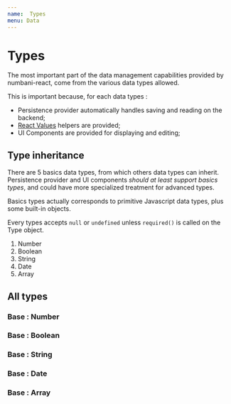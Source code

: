 ```yaml
---
name:  Types
menu: Data
---
```



# Types

The most important part of the data management capabilities provided by numbani-react, come from the various data types allowed.

This is important because, for each data types : 
 - Persistence provider automatically handles saving and reading on the backend;
 - [React Values](https://github.com/ianstormtaylor/react-values) helpers are provided;
 - UI Components are provided for displaying and editing;

## Type inheritance

There are 5 basics data types, from which others data types can inherit. Persistence provider and UI components *should at least support basics types*, and could have more specialized treatment for advanced types.

Basics types actually corresponds to primitive Javascript data types, plus some built-in objects.

Every types accepts `null` or `undefined` unless `required()` is called on the Type object.

1. Number
2. Boolean
3. String
4. Date
5. Array

## All types

### Base : Number

### Base : Boolean

### Base : String

### Base : Date

### Base : Array